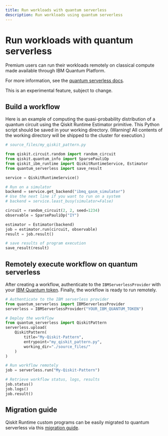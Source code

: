 ```yaml
---
title: Run workloads with quantum serverless
description: Run workloads using quantum serverless
---
```


# Run workloads with quantum serverless

Premium users can run their workloads remotely on classical compute made available through IBM Quantum Platform.

For more information, see the [quantum serverless docs](https://qiskit-extensions.github.io/quantum-serverless/).

<Admonition type="note">
    This is an experimental feature, subject to change.
</Admonition>

## Build a workflow

Here is an example of computing the quasi-probability distribution of a quantum circuit using the Qiskit Runtime Estimator primitive. This Python script should be saved in your working directory. (Warning! All contents of the working directory will be shipped to the cluster for execution.)

```python
# source_files/my_qiskit_pattern.py

from qiskit.circuit.random import random_circuit
from qiskit.quantum_info import SparsePauliOp
from qiskit_ibm_runtime import QiskitRuntimeService, Estimator
from quantum_serverless import save_result

service = QiskitRuntimeService()

# Run on a simulator
backend = service.get_backend("ibmq_qasm_simulator")
# Use the next line if you want to run on a system
# backend = service.least_busy(simulator=False)

circuit = random_circuit(2, 2, seed=1234)
observable = SparsePauliOp("IY")

estimator = Estimator(backend)
job = estimator.run(circuit, observable)
result = job.result()

# save results of program execution
save_result(result)
```

## Remotely execute workflow on quantum serverless

After creating a workflow, authenticate to the `IBMServerlessProvider` with your [IBM Quantum token](account-management). Finally, the workflow is ready to run remotely.

```python
# Authenticate to the IBM serverless provider
from quantum_serverless import IBMServerlessProvider
serverless = IBMServerlessProvider("YOUR_IBM_QUANTUM_TOKEN")

# Deploy the workflow
from quantum_serverless import QiskitPattern
serverless.upload(
    QiskitPattern(
        title="My-Qiskit-Pattern",
        entrypoint="my_qiskit_pattern.py",
        working_dir="./source_files/"
    )
)

# Run workflow remotely
job = serverless.run("My-Qiskit-Pattern")

# Retrieve workflow status, logs, results
job.status()
job.logs()
job.result()
```

## Migration guide

Qiskit Runtime custom programs can be easily migrated to quantum serverless via this [migration guide](https://qiskit-extensions.github.io/quantum-serverless/migration/migration_from_qiskit_runtime_programs.html).
